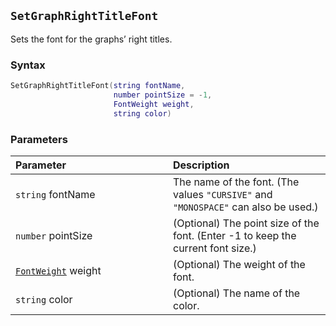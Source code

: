 ::: {.minipage data-latex="{\textwidth}"}
## `SetGraphRightTitleFont`

Sets the font\index{graphs!fonts} for the graphs' right titles.

### Syntax {-}

``` .lua
SetGraphRightTitleFont(string fontName,
                       number pointSize = -1,
                       FontWeight weight,
                       string color)
```

### Parameters {-}

**Parameter** | **Description**
| :-- | :-- |
| `string` fontName | The name of the font. (The values `"CURSIVE"` and `"MONOSPACE"` can also be used.) | 
| `number` pointSize | (Optional) The point size of the font. (Enter -1 to keep the current font size.) | 
| [`FontWeight`](#fontweight) weight | (Optional) The weight of the font. | 
| `string` color | (Optional) The name of the color. |
:::
